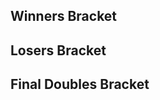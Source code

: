 {{DISPLAYTITLE:Shine 2016: ''Melee'' Doubles Bracket}}{{SetGame|melee}}
{{tabs static
|name1=Overview
|link1=Shine/2016/Melee
|name2=Singles Round 1 Pools
|link2=Shine/2016/Melee/Singles Round 1 Pools
|name3=Singles Round 2 Pools
|link3=Shine/2016/Melee/Singles Round 2 Pools
|name4=Singles Bracket
|link4=Shine/2016/Melee/Singles Bracket
|name5=Doubles Pools
|link5=Shine/2016/Melee/Doubles Pools
|name6=Doubles Bracket
|link6=Shine/2016/Melee/Doubles Bracket
|This=6
}}
==Winners Bracket==
{{16DEDoublesWBracketA
<!-- ROUND 1 -->
|r1m1t1p1=Mew2King |r1m1t1p1flag=us
|r1m1t1p2=Plup |r1m1t1p2flag=us |r1m1t1score=2
|r1m1t2p1=Captain Smuckers |r1m1t2p1flag=us
|r1m1t2p2=dizzkidboogie |r1m1t2p2flag=us |r1m1t2score=1
|r1m1win=1

|r1m2t1p1=Westballz |r1m2t1p1flag=us
|r1m2t1p2=Prince Abu |r1m2t1p2flag=us |r1m2t1score=2
|r1m2t2p1=hat |r1m2t2p1flag=us
|r1m2t2p2=Chillindude |r1m2t2p2flag=us |r1m2t2score=0
|r1m2win=1

|r1m3t1p1=DJ Nintendo |r1m3t1p1flag=us
|r1m3t1p2=The Moon |r1m3t1p2flag=us |r1m3t1score=1
|r1m3t2p1=Captain Faceroll |r1m3t2p1flag=us
|r1m3t2p2=Ginger |r1m3t2p2flag=us |r1m3t2score=2
|r1m3win=2

|r1m4t1p1=Axe |r1m4t1p1flag=us
|r1m4t1p2=Kage |r1m4t1p2flag=ca |r1m4t1score=1
|r1m4t2p1=Crush |r1m4t2p1flag=us
|r1m4t2p2=Slox |r1m4t2p2flag=us |r1m4t2score=2
|r1m4win=2
|r1m4t1p1char1=pikachu |r1m4t1p1stock1=0 |r1m4t1p2char1=ganon |r1m4t1p2stock1=0
|r1m4t2p1char1=fox |r1m4t2p1stock1=1 |r1m4t2p2char1=sheik |r1m4t2p2stock1=1 |r1m4win1=2 |r1m4stage1=Battlefield
|r1m4t1p1char2=pikachu |r1m4t1p1stock2=2 |r1m4t1p2char2=ganon |r1m4t1p2stock2=1
|r1m4t2p1char2=fox |r1m4t2p1stock2=0 |r1m4t2p2char2=sheik |r1m4t2p2stock2=0 |r1m4win2=1 |r1m4stage2=Dream Land
|r1m4t1p1char3=pikachu |r1m4t1p1stock3=0 |r1m4t1p2char3=ganon |r1m4t1p2stock3=0
|r1m4t2p1char3=fox |r1m4t2p1stock3=1 |r1m4t2p2char3=sheik |r1m4t2p2stock3=2 |r1m4win3=2 |r1m4stage3=Final Destination
|r1m4details={{BracketMatchDetails|preview=|lrthread=|interview=|recap=|comment=|live=|vod=https://www.youtube.com/watch?v=qttjNEsmfjY}}

|r1m5t1p1=Shroomed |r1m5t1p1flag=us
|r1m5t1p2=MacD |r1m5t1p2flag=us |r1m5t1score=2
|r1m5t2p1=Sora |r1m5t2p1flag=us
|r1m5t2p2=Rime |r1m5t2p2flag=us |r1m5t2score=0
|r1m5win=1
|r1m5t1p1char1=sheik |r1m5t1p1stock1=2 |r1m5t1p2char1=peach |r1m5t1p2stock1=1
|r1m5t2p1char1=marth |r1m5t2p1stock1=0 |r1m5t2p2char1=peach |r1m5t2p2stock1=0 |r1m5win1=1 |r1m5stage1=Battlefield
|r1m5t1p1char2=sheik |r1m5t1p1stock2=3 |r1m5t1p2char2=peach |r1m5t1p2stock2=3
|r1m5t2p1char2=marth |r1m5t2p1stock2=0 |r1m5t2p2char2=peach |r1m5t2p2stock2=0 |r1m5win2=1 |r1m5stage2=Final Destination
|r1m5details={{BracketMatchDetails|preview=|lrthread=|interview=|recap=|comment=|live=|vod=https://youtu.be/X9ZJMXxjvD4}}

|r1m6t1p1=Silent Wolf |r1m6t1p1flag=us
|r1m6t1p2=Professor Pro |r1m6t1p2flag=gb |r1m6t1score=2
|r1m6t2p1=Nintendude |r1m6t2p1flag=us
|r1m6t2p2=Wobbles |r1m6t2p2flag=us |r1m6t2score=1
|r1m6win=1

|r1m7t1p1=Reno |r1m7t1p1flag=us
|r1m7t1p2=Lucky |r1m7t1p2flag=us |r1m7t1score=0
|r1m7t2p1=Tafokints |r1m7t2p1flag=us
|r1m7t2p2=Swiftbass |r1m7t2p2flag=us |r1m7t2score=2
|r1m7win=2
|r1m7t1p1char1=sheik |r1m7t1p1stock1=0 |r1m7t1p2char1=fox |r1m7t1p2stock1=0
|r1m7t2p1char1=sheik |r1m7t2p1stock1=1 |r1m7t2p2char1=fox |r1m7t2p2stock1=1 |r1m7win1=2 |r1m7stage1=Battlefield
|r1m7t1p1char2=sheik |r1m7t1p1stock2=1 |r1m7t1p2char2=fox |r1m7t1p2stock2=0
|r1m7t2p1char2=sheik |r1m7t2p1stock2=0 |r1m7t2p2char2=fox |r1m7t2p2stock2=0 |r1m7win2=1 |r1m7stage2=Final Destination
|r1m7details={{BracketMatchDetails|preview=|lrthread=|interview=|recap=|comment=|live=|vod=https://www.youtube.com/watch?v=ASC9jkDVvTU}}

|r1m8t1p1=SFAT |r1m8t1p1flag=us
|r1m8t1p2=KJH |r1m8t1p2flag=us |r1m8t1score={{win}}
|r1m8t2p1=Infinite Numbers |r1m8t2p1flag=us
|r1m8t2p2=Mafia |r1m8t2p2flag=us |r1m8t2score=DQ
|r1m8win=1

<!-- ROUND 2 -->
|r2m1t1p1=Mew2King |r2m1t1p1flag=us
|r2m1t1p2=Plup |r2m1t1p2flag=us |r2m1t1score=2
|r2m1t2p1=Westballz |r2m1t2p1flag=us
|r2m1t2p2=Prince Abu |r2m1t2p2flag=us |r2m1t2score=1
|r2m1win=1
|r2m1t1p1char1=sheik |r2m1t1p1stock1=3 |r2m1t1p2char1=fox |r2m1t1p2stock1=2
|r2m1t2p1char1=fox |r2m1t2p1stock1=0 |r2m1t2p2char1=jigglypuff |r2m1t2p2stock1=0 |r2m1win1=1 |r2m1stage1=Final Destination
|r2m1t1p1char2=sheik |r2m1t1p1stock2=0 |r2m1t1p2char2=fox |r2m1t1p2stock2=0
|r2m1t2p1char2=falco |r2m1t2p1stock2=1 |r2m1t2p2char2=jigglypuff |r2m1t2p2stock2=1 |r2m1win2=2 |r2m1stage2=Yoshi's Story
|r2m1t1p1char3=sheik |r2m1t1p1stock3=3 |r2m1t1p2char3=fox |r2m1t1p2stock3=1
|r2m1t2p1char3=fox |r2m1t2p1stock3=0 |r2m1t2p2char3=jigglypuff |r2m1t2p2stock3=0 |r2m1win3=1 |r2m1stage3=Pokémon Stadium
|r2m1details={{BracketMatchDetails|preview=|lrthread=|interview=|recap=|comment=|live=|vod=https://www.youtube.com/watch?v=CuPDKtvAtSA}}

|r2m2t1p1=Captain Faceroll |r2m2t1p1flag=us
|r2m2t1p2=Ginger |r2m2t1p2flag=us |r2m2t1score=0
|r2m2t2p1=Crush |r2m2t2p1flag=us
|r2m2t2p2=Slox |r2m2t2p2flag=us |r2m2t2score=2
|r2m2win=2
|r2m2t1p1char1=sheik |r2m2t1p1stock1=0 |r2m2t1p2char1=falco |r2m2t1p2stock1=0
|r2m2t2p1char1=fox |r2m2t2p1stock1=1 |r2m2t2p2char1=sheik |r2m2t2p2stock1=1 |r2m2win1=2 |r2m2stage1=Battlefield
|r2m2t1p1char2=sheik |r2m2t1p1stock2=0 |r2m2t1p2char2=falco |r2m2t1p2stock2=0
|r2m2t2p1char2=fox |r2m2t2p1stock2=1 |r2m2t2p2char2=sheik |r2m2t2p2stock2=1 |r2m2win2=2 |r2m2stage2=Battlefield
|r2m2details={{BracketMatchDetails|preview=|lrthread=|interview=|recap=|comment=|live=|vod=https://youtu.be/kQtY2WS4Blw}}

|r2m3t1p1=Shroomed |r2m3t1p1flag=us
|r2m3t1p2=MacD |r2m3t1p2flag=us |r2m3t1score=2
|r2m3t2p1=Silent Wolf |r2m3t2p1flag=us
|r2m3t2p2=Professor Pro |r2m3t2p2flag=gb |r2m3t2score=0
|r2m3win=1
|r2m3t1p1char1=sheik |r2m3t1p1stock1=1 |r2m3t1p2char1=peach |r2m3t1p2stock1=1
|r2m3t2p1char1=fox |r2m3t2p1stock1=0 |r2m3t2p2char1=fox |r2m3t2p2stock1=0 |r2m3win1=1 |r2m3stage1=Battlefield
|r2m3t1p1char2=sheik |r2m3t1p1stock2=1 |r2m3t1p2char2=peach |r2m3t1p2stock2=1
|r2m3t2p1char2=fox |r2m3t2p1stock2=0 |r2m3t2p2char2=fox |r2m3t2p2stock2=0 |r2m3win2=1 |r2m3stage2=Battlefield
|r2m3details={{BracketMatchDetails|preview=|lrthread=|interview=|recap=|comment=|live=|vod=https://www.youtube.com/watch?v=hnPwbNQAvqE}}

|r2m4t1p1=Tafokints |r2m4t1p1flag=us
|r2m4t1p2=Swiftbass |r2m4t1p2flag=us |r2m4t1score=0
|r2m4t2p1=SFAT |r2m4t2p1flag=us
|r2m4t2p2=KJH |r2m4t2p2flag=us |r2m4t2score=2
|r2m4win=2
|r2m4t1p1char1=sheik |r2m4t1p1stock1=0 |r2m4t1p2char1=fox |r2m4t1p2stock1=0
|r2m4t2p1char1=fox |r2m4t2p1stock1=1 |r2m4t2p2char1=fox |r2m4t2p2stock1=1 |r2m4win1=2 |r2m4stage1=Battlefield
|r2m4t1p1char2=sheik |r2m4t1p1stock2=0 |r2m4t1p2char2=fox |r2m4t1p2stock2=0
|r2m4t2p1char2=fox |r2m4t2p1stock2=1 |r2m4t2p2char2=fox |r2m4t2p2stock2=1 |r2m4win2=2 |r2m4stage2=Battlefield
|r2m4details={{BracketMatchDetails|preview=|lrthread=|interview=|recap=|comment=|live=|vod=https://www.youtube.com/watch?v=ptT-kzbPxu0}}

<!-- ROUND 3 -->
|r3m1t1p1=Mew2King |r3m1t1p1flag=us
|r3m1t1p2=Plup |r3m1t1p2flag=us |r3m1t1score=3
|r3m1t2p1=Crush |r3m1t2p1flag=us
|r3m1t2p2=Slox |r3m1t2p2flag=us |r3m1t2score=0
|r3m1win=1
|r3m1t1p1char1=sheik |r3m1t1p1stock1=3 |r3m1t1p2char1=fox |r3m1t1p2stock1=2
|r3m1t2p1char1=fox |r3m1t2p1stock1=0 |r3m1t2p2char1=sheik |r3m1t2p2stock1=0 |r3m1win1=1 |r3m1stage1=Battlefield
|r3m1t1p1char2=sheik |r3m1t1p1stock2=1 |r3m1t1p2char2=fox |r3m1t1p2stock2=0
|r3m1t2p1char2=fox |r3m1t2p1stock2=0 |r3m1t2p2char2=sheik |r3m1t2p2stock2=0 |r3m1win2=1 |r3m1stage2=Yoshi's Story
|r3m1t1p1char3=sheik |r3m1t1p1stock3=1 |r3m1t1p2char3=fox |r3m1t1p2stock3=1
|r3m1t2p1char3=fox |r3m1t2p1stock3=0 |r3m1t2p2char3=sheik |r3m1t2p2stock3=0 |r3m1win3=1 |r3m1stage3=Yoshi's Story
|r3m1date=
|r3m1finished=
|r3m1details={{BracketMatchDetails|comment=|preview=|lrthread=|vod=https://www.youtube.com/watch?v=4dWuH5XAMm8|interview=|recap=}}

|r3m2t1p1=Shroomed |r3m2t1p1flag=us
|r3m2t1p2=MacD |r3m2t1p2flag=us |r3m2t1score=3
|r3m2t2p1=SFAT |r3m2t2p1flag=us
|r3m2t2p2=KJH |r3m2t2p2flag=us |r3m2t2score=1
|r3m2win=1
|r3m2t1p1char1=sheik |r3m2t1p1stock1=2 |r3m2t1p2char1=peach |r3m2t1p2stock1=1
|r3m2t2p1char1=fox |r3m2t2p1stock1=0 |r3m2t2p2char1=fox |r3m2t2p2stock1=0 |r3m2win1=1 |r3m2stage1=Final Destination
|r3m2t1p1char2=sheik |r3m2t1p1stock2=2 |r3m2t1p2char2=peach |r3m2t1p2stock2=3
|r3m2t2p1char2=fox |r3m2t2p1stock2=0 |r3m2t2p2char2=fox |r3m2t2p2stock2=0 |r3m2win2=1 |r3m2stage2=Pokémon Stadium
|r3m2t1p1char3=sheik |r3m2t1p1stock3=0 |r3m2t1p2char3=peach |r3m2t1p2stock3=0
|r3m2t2p1char3=fox |r3m2t2p1stock3=2 |r3m2t2p2char3=fox |r3m2t2p2stock3=2 |r3m2win3=2 |r3m2stage3=Pokémon Stadium
|r3m2t1p1char4=sheik |r3m2t1p1stock4=1 |r3m2t1p2char4=peach |r3m2t1p2stock4=1
|r3m2t2p1char4=fox |r3m2t2p1stock4=0 |r3m2t2p2char4=fox |r3m2t2p2stock4=0 |r3m2win4=1 |r3m2stage4=Battlefield
|r3m2date=
|r3m2finished=
|r3m2details={{BracketMatchDetails|comment=|preview=|lrthread=|vod=https://www.youtube.com/watch?v=HsC-2HdFG3E|interview=|recap=}}
}}

==Losers Bracket==
{{32DEDoublesLBracketSmwA
|tourneylink=Shine/2016/Melee
|tourneyname=Shine 2016
|l1placement=25-32
|l2placement=17-24
|l3placement=13-16
|l4placement=9-12
|l5placement=7-8
|l6placement=5-6
|column-width=170

<!-- ROUND 1 -->
|l1m1t1p1=Overflow |l1m1t1p1flag=us
|l1m1t1p2=Devil May Cry 3 |l1m1t1p2flag=us |l1m1t1score=0
|l1m1t2p1=Rustin |l1m1t2p1flag=us
|l1m1t2p2=Dr. Z |l1m1t2p2flag=us |l1m1t2score=2
|l1m1win=2

|l1m2t1p1=ADVANCED |l1m2t1p1flag=us
|l1m2t1p2=TheSWOOPER |l1m2t1p2flag=us |l1m2t1score=1
|l1m2t2p1=R2DLiu |l1m2t2p1flag=us
|l1m2t2p2=Widl |l1m2t2p2flag=no |l1m2t2score=2
|l1m2win=2

|l1m3t1p1=Klaps |l1m3t1p1flag=us
|l1m3t1p2=Mr. Lemon |l1m3t1p2flag=us |l1m3t1score=1
|l1m3t2p1=Silver |l1m3t2p1flag=us
|l1m3t2p2=Switch |l1m3t2p2flag=us |l1m3t2score=2
|l1m3win=2

|l1m4t1p1=KoRT |l1m4t1p1flag=us
|l1m4t1p2=Claw |l1m4t1p2flag=us |l1m4t1score=2
|l1m4t2p1=squible |l1m4t2p1flag=us
|l1m4t2p2=Clue |l1m4t2p2flag=us |l1m4t2score=0
|l1m4win=1

|l1m5t1p1=dudutsai |l1m5t1p1flag=us
|l1m5t1p2=Kyu Puff |l1m5t1p2flag=us |l1m5t1score=0
|l1m5t2p1=UWAN |l1m5t2p1flag=us
|l1m5t2p2=Four |l1m5t2p2flag=us |l1m5t2score=2
|l1m5win=2

|l1m6t1p1=BMC |l1m6t1p1flag=us
|l1m6t1p2=Stango |l1m6t1p2flag=us |l1m6t1score=1
|l1m6t2p1=KDJ |l1m6t2p1flag=us
|l1m6t2p2=Elen |l1m6t2p2flag=us |l1m6t2score=2
|l1m6win=2

|l1m7t1p1=Juggleguy |l1m7t1p1flag=us
|l1m7t1p2=BigWenz |l1m7t1p2flag=us |l1m7t1score=2
|l1m7t2p1=Red Rice |l1m7t2p1flag=us
|l1m7t2p2=Zealous5000 |l1m7t2p2flag=us |l1m7t2score=1
|l1m7win=1

|l1m8t1p1=Ryobeat |l1m8t1p1flag=us
|l1m8t1p2=mayb |l1m8t1p2flag=us |l1m8t1score=0
|l1m8t2p1=iBDW |l1m8t2p1flag=us
|l1m8t2p2=Pig |l1m8t2p2flag=us |l1m8t2score=2
|l1m8win=2

<!-- ROUND 2 -->
|l2m1t1p1=Sora |l2m1t1p1flag=us
|l2m1t1p2=Rime |l2m1t1p2flag=us |l2m1t1score=2
|l2m1t2p1=Rustin |l2m1t2p1flag=us
|l2m1t2p2=Dr. Z |l2m1t2p2flag=us |l2m1t2score=0
|l2m1win=1

|l2m2t1p1=Nintendude |l2m2t1p1flag=us
|l2m2t1p2=Wobbles |l2m2t1p2flag=us |l2m2t1score=2
|l2m2t2p1=R2DLiu |l2m2t2p1flag=us
|l2m2t2p2=Widl |l2m2t2p2flag=no |l2m2t2score=0
|l2m2win=1

|l2m3t1p1=Reno |l2m3t1p1flag=us
|l2m3t1p2=Lucky |l2m3t1p2flag=us |l2m3t1score=2
|l2m3t2p1=Silver |l2m3t2p1flag=us
|l2m3t2p2=Switch |l2m3t2p2flag=us |l2m3t2score=0
|l2m3win=1

|l2m4t1p1=Infinite Numbers |l2m4t1p1flag=us
|l2m4t1p2=Mafia |l2m4t1p2flag=us |l2m4t1score=DQ
|l2m4t2p1=KoRT |l2m4t2p1flag=us
|l2m4t2p2=Claw |l2m4t2p2flag=us |l2m4t2score={{win}}
|l2m4win=2

|l2m5t1p1=Captain Smuckers |l2m5t1p1flag=us
|l2m5t1p2=dizzkidboogie |l2m5t1p2flag=us |l2m5t1score=2
|l2m5t2p1=UWAN |l2m5t2p1flag=us
|l2m5t2p2=Four |l2m5t2p2flag=us |l2m5t2score=0
|l2m5win=1

|l2m6t1p1=hat |l2m6t1p1flag=us
|l2m6t1p2=Chillindude |l2m6t1p2flag=us |l2m6t1score=2
|l2m6t2p1=KDJ |l2m6t2p1flag=us
|l2m6t2p2=Elen |l2m6t2p2flag=us |l2m6t2score=1
|l2m6win=1

|l2m7t1p1=DJ Nintendo |l2m7t1p1flag=us
|l2m7t1p2=The Moon |l2m7t1p2flag=us |l2m7t1score=2
|l2m7t2p1=Juggleguy |l2m7t2p1flag=us
|l2m7t2p2=BigWenz |l2m7t2p2flag=us |l2m7t2score=0
|l2m7win=1

|l2m8t1p1=Axe |l2m8t1p1flag=us
|l2m8t1p2=Kage |l2m8t1p2flag=ca |l2m8t1score=2
|l2m8t2p1=iBDW |l2m8t2p1flag=us
|l2m8t2p2=Pig |l2m8t2p2flag=us |l2m8t2score=0
|l2m8win=1

<!-- ROUND 3 -->
|l3m1t1p1=Sora |l3m1t1p1flag=us
|l3m1t1p2=Rime |l3m1t1p2flag=us |l3m1t1score=0
|l3m1t2p1=Nintendude |l3m1t2p1flag=us
|l3m1t2p2=Wobbles |l3m1t2p2flag=us |l3m1t2score=2
|l3m1win=2
|l3m1t1p1char1=marth |l3m1t1p1stock1=0 |l3m1t1p2char1=peach |l3m1t1p2stock1=0
|l3m1t2p1char1=peach |l3m1t2p1stock1=0 |l3m1t2p2char1=ic |l3m1t2p2stock1=1 |l3m1win1=2 |l3m1stage1=Final Destination
|l3m1t1p1char2=marth |l3m1t1p1stock2=0 |l3m1t1p2char2=peach |l3m1t1p2stock2=0
|l3m1t2p1char2=peach |l3m1t2p1stock2=2 |l3m1t2p2char2=ic |l3m1t2p2stock2=2 |l3m1win2=2 |l3m1stage2=Yoshi's Story
|l3m1details={{BracketMatchDetails|preview=|lrthread=|interview=|recap=|comment=|live=|vod=https://youtu.be/g4b1iDhg88E}}

|l3m2t1p1=Reno |l3m2t1p1flag=us
|l3m2t1p2=Lucky |l3m2t1p2flag=us |l3m2t1score=2
|l3m2t2p1=KoRT |l3m2t2p1flag=us
|l3m2t2p2=Claw |l3m2t2p2flag=us |l3m2t2score=0
|l3m2win=1

|l3m3t1p1=Captain Smuckers |l3m3t1p1flag=us
|l3m3t1p2=dizzkidboogie |l3m3t1p2flag=us |l3m3t1score=2
|l3m3t2p1=hat |l3m3t2p1flag=us
|l3m3t2p2=Chillindude |l3m3t2p2flag=us |l3m3t2score=1
|l3m3win=1
|l3m3t1p1char1=cf |l3m3t1p1stock1=1 |l3m3t1p2char1=ic |l3m3t1p2stock1=0
|l3m3t2p1char1=sheik |l3m3t2p1stock1=0 |l3m3t2p2char1=fox |l3m3t2p2stock1=0 |l3m3win1=1 |l3m3stage1=Final Destination
|l3m3t1p1char2=cf |l3m3t1p1stock2=0 |l3m3t1p2char2=ic |l3m3t1p2stock2=0
|l3m3t2p1char2=sheik |l3m3t2p1stock2=1 |l3m3t2p2char2=fox |l3m3t2p2stock2=1 |l3m3win2=2 |l3m3stage2=Pokémon Stadium
|l3m3t1p1char3=cf |l3m3t1p1stock3=1 |l3m3t1p2char3=ic |l3m3t1p2stock3=2
|l3m3t2p1char3=sheik |l3m3t2p1stock3=0 |l3m3t2p2char3=fox |l3m3t2p2stock3=0 |l3m3win3=1 |l3m3stage3=Dream Land
|l3m3details={{BracketMatchDetails|preview=|lrthread=|interview=|recap=|comment=|live=|vod=https://youtu.be/nxRE8aviHk8}}

|l3m4t1p1=DJ Nintendo |l3m4t1p1flag=us
|l3m4t1p2=The Moon |l3m4t1p2flag=us |l3m4t1score=0
|l3m4t2p1=Axe |l3m4t2p1flag=us
|l3m4t2p2=Kage |l3m4t2p2flag=ca |l3m4t2score=2
|l3m4win=2

<!-- ROUND 4 -->
|l4m1t1p1=Westballz |l4m1t1p1flag=us
|l4m1t1p2=Prince Abu |l4m1t1p2flag=us |l4m1t1score=2
|l4m1t2p1=Nintendude |l4m1t2p1flag=us
|l4m1t2p2=Wobbles |l4m1t2p2flag=us |l4m1t2score=0
|l4m1win=1

|l4m2t1p1=Captain Faceroll |l4m2t1p1flag=us
|l4m2t1p2=Ginger |l4m2t1p2flag=us |l4m2t1score=0
|l4m2t2p1=Reno |l4m2t2p1flag=us
|l4m2t2p2=Lucky |l4m2t2p2flag=us |l4m2t2score=2
|l4m2win=2

|l4m3t1p1=Silent Wolf |l4m3t1p1flag=us
|l4m3t1p2=Professor Pro |l4m3t1p2flag=gb |l4m3t1score=2
|l4m3t2p1=Captain Smuckers |l4m3t2p1flag=us
|l4m3t2p2=dizzkidboogie |l4m3t2p2flag=us |l4m3t2score=1
|l4m3win=1
|l4m3t1p1char1=fox |l4m3t1p1stock1=2 |l4m3t1p2char1=fox |l4m3t1p2stock1=1
|l4m3t2p1char1=cf |l4m3t2p1stock1=0 |l4m3t2p2char1=ic |l4m3t2p2stock1=0 |l4m3win1=1 |l4m3stage1=Final Destination
|l4m3t1p1char2=fox |l4m3t1p1stock2=0 |l4m3t1p2char2=fox |l4m3t1p2stock2=0
|l4m3t2p1char2=cf |l4m3t2p1stock2=1 |l4m3t2p2char2=ic |l4m3t2p2stock2=0 |l4m3win2=2 |l4m3stage2=Final Destination
|l4m3t1p1char3=fox |l4m3t1p1stock3=2 |l4m3t1p2char3=fox |l4m3t1p2stock3=3
|l4m3t2p1char3=cf |l4m3t2p1stock3=0 |l4m3t2p2char3=ic |l4m3t2p2stock3=0 |l4m3win3=1 |l4m3stage3=Pokémon Stadium
|l4m3details={{BracketMatchDetails|preview=|lrthread=|interview=|recap=|comment=The official bracket shows a 2-0, but the VOD shows a 2-1.|live=|vod=https://youtu.be/t3NuEQO_tHo}}

|l4m4t1p1=Tafokints |l4m4t1p1flag=us
|l4m4t1p2=Swiftbass |l4m4t1p2flag=us |l4m4t1score=0
|l4m4t2p1=Axe |l4m4t2p1flag=us
|l4m4t2p2=Kage |l4m4t2p2flag=ca |l4m4t2score=2
|l4m4win=2

<!-- ROUND 5 -->
|l5m1t1p1=Westballz |l5m1t1p1flag=us
|l5m1t1p2=Prince Abu |l5m1t1p2flag=us |l5m1t1score=3
|l5m1t2p1=Lucky |l5m1t2p1flag=us
|l5m1t2p2=Reno |l5m1t2p2flag=us |l5m1t2score=2
|l5m1win=1
|l5m1t1p1char1=falco |l5m1t1p1stock1=1 |l5m1t1p2char1=puff |l5m1t1p2stock1=0
|l5m1t2p1char1=fox |l5m1t2p1stock1=0 |l5m1t2p2char1=sheik |l5m1t2p2stock1=0 |l5m1win1=1 |l5m1stage1=Pokémon Stadium
|l5m1t1p1char2=falco |l5m1t1p1stock2=1 |l5m1t1p2char2=puff |l5m1t1p2stock2=1
|l5m1t2p1char2=fox |l5m1t2p1stock2=0 |l5m1t2p2char2=sheik |l5m1t2p2stock2=0 |l5m1win2=1 |l5m1stage2=Pokémon Stadium
|l5m1t1p1char3=falco |l5m1t1p1stock3=0 |l5m1t1p2char3=puff |l5m1t1p2stock3=0
|l5m1t2p1char3=fox |l5m1t2p1stock3=1 |l5m1t2p2char3=sheik |l5m1t2p2stock3=3 |l5m1win3=2 |l5m1stage3=Yoshi's Story
|l5m1t1p1char4=falco |l5m1t1p1stock4=0 |l5m1t1p2char4=puff |l5m1t1p2stock4=0
|l5m1t2p1char4=fox |l5m1t2p1stock4=1 |l5m1t2p2char4=sheik |l5m1t2p2stock4=2 |l5m1win4=2 |l5m1stage4=Final Destination
|l5m1t1p1char5=fox |l5m1t1p1stock5=1 |l5m1t1p2char5=puff |l5m1t1p2stock5=3
|l5m1t2p1char5=fox |l5m1t2p1stock5=0 |l5m1t2p2char5=sheik |l5m1t2p2stock5=0 |l5m1win5=1 |l5m1stage5=Final Destination
|l5m1date=
|l5m1finished=
|l5m1details={{BracketMatchDetails|comment=|preview=|lrthread=|vod=https://www.youtube.com/watch?v=wNNP58ZC2ak|interview=|recap=}}

|l5m2t1p1=Silent Wolf |l5m2t1p1flag=us
|l5m2t1p2=Professor Pro |l5m2t1p2flag=gb |l5m2t1score=3
|l5m2t2p1=Axe |l5m2t2p1flag=us
|l5m2t2p2=Kage |l5m2t2p2flag=ca |l5m2t2score=1
|l5m2win=1
|l5m2t1p1char1=fox |l5m2t1p1stock1=0 |l5m2t1p2char1=fox |l5m2t1p2stock1=0
|l5m2t2p1char1=pikachu |l5m2t2p1stock1=1 |l5m2t2p2char1=ganon |l5m2t2p2stock1=0 |l5m2win1=2 |l5m2stage1=Battlefield
|l5m2t1p1char2=fox |l5m2t1p1stock2=2 |l5m2t1p2char2=fox |l5m2t1p2stock2=1
|l5m2t2p1char2=pikachu |l5m2t2p1stock2=0 |l5m2t2p2char2=ganon |l5m2t2p2stock2=0 |l5m2win2=1 |l5m2stage2=Pokémon Stadium
|l5m2t1p1char3=fox |l5m2t1p1stock3=1 |l5m2t1p2char3=fox |l5m2t1p2stock3=1
|l5m2t2p1char3=pikachu |l5m2t2p1stock3=0 |l5m2t2p2char3=ganon |l5m2t2p2stock3=0 |l5m2win3=1 |l5m2stage3=Dream Land
|l5m2t1p1char4=fox |l5m2t1p1stock4=1 |l5m2t1p2char4=fox |l5m2t1p2stock4=1
|l5m2t2p1char4=pikachu |l5m2t2p1stock4=0 |l5m2t2p2char4=ganon |l5m2t2p2stock4=0 |l5m2win4=1 |l5m2stage4=Dream Land
|l5m2details={{BracketMatchDetails|preview=|lrthread=|interview=|recap=|comment=|live=|vod=https://www.youtube.com/watch?v=SZJaZFTB2DA}}

<!-- ROUND 6 -->
|l6m1t1p1=SFAT |l6m1t1p1flag=us
|l6m1t1p2=KJH |l6m1t1p2flag=us |l6m1t1score=2
|l6m1t2p1=Westballz |l6m1t2p1flag=us
|l6m1t2p2=Prince Abu |l6m1t2p2flag=us|l6m1t2score=3
|l6m1win=2
|l6m1t1p1char1=fox |l6m1t1p1stock1=0 |l6m1t1p2char1=fox |l6m1t1p2stock1=0
|l6m1t2p1char1=fox |l6m1t2p1stock1=2 |l6m1t2p2char1=jigglypuff |l6m1t2p2stock1=1 |l6m1win1=2 |l6m1stage1=Pokémon Stadium
|l6m1t1p1char2=fox |l6m1t1p1stock2=2 |l6m1t1p2char2=fox |l6m1t1p2stock2=1
|l6m1t2p1char2=fox |l6m1t2p1stock2=0 |l6m1t2p2char2=jigglypuff |l6m1t2p2stock2=0 |l6m1win2=1 |l6m1stage2=Final Destination
|l6m1t1p1char3=fox |l6m1t1p1stock3=1 |l6m1t1p2char3=fox |l6m1t1p2stock3=1
|l6m1t2p1char3=fox |l6m1t2p1stock3=0 |l6m1t2p2char3=jigglypuff |l6m1t2p2stock3=0 |l6m1win3=1 |l6m1stage3=Battlefield
|l6m1t1p1char4=fox |l6m1t1p1stock4=0 |l6m1t1p2char4=fox |l6m1t1p2stock4=0
|l6m1t2p1char4=fox |l6m1t2p1stock4=1 |l6m1t2p2char4=jigglypuff |l6m1t2p2stock4=2 |l6m1win4=2 |l6m1stage4=Battlefield
|l6m1t1p1char5=fox |l6m1t1p1stock5=0 |l6m1t1p2char5=fox |l6m1t1p2stock5=0
|l6m1t2p1char5=fox |l6m1t2p1stock5=1 |l6m1t2p2char5=jigglypuff |l6m1t2p2stock5=2 |l6m1win5=2 |l6m1stage5=Pokémon Stadium
|l6m1details={{BracketMatchDetails|preview=|lrthread=|interview=|recap=|comment=|live=|vod=https://www.youtube.com/watch?v=AvH9Hpr8ow0}}

|l6m2t1p1=Crush |l6m2t1p1flag=us
|l6m2t1p2=Slox |l6m2t1p2flag=us |l6m2t1score=0
|l6m2t2p1=Silent Wolf |l6m2t2p1flag=us
|l6m2t2p2=Professor Pro |l6m2t2p2flag=gb |l6m2t2score=3
|l6m2win=2
|l6m2t1p1char1=fox |l6m2t1p1stock1=0 |l6m2t1p2char1=sheik |l6m2t1p2stock1=0
|l6m2t2p1char1=fox |l6m2t2p1stock1=1 |l6m2t2p2char1=fox |l6m2t2p2stock1=2 |l6m2win1=2 |l6m2stage1=Battlefield
|l6m2t1p1char2=fox |l6m2t1p1stock2=0 |l6m2t1p2char2=sheik |l6m2t1p2stock2=0
|l6m2t2p1char2=fox |l6m2t2p1stock2=1 |l6m2t2p2char2=fox |l6m2t2p2stock2=1 |l6m2win2=2 |l6m2stage2=Battlefield
|l6m2t1p1char3=fox |l6m2t1p1stock3=0 |l6m2t1p2char3=sheik |l6m2t1p2stock3=0
|l6m2t2p1char3=fox |l6m2t2p1stock3=1 |l6m2t2p2char3=fox |l6m2t2p2stock3=0 |l6m2win3=2 |l6m2stage3=Battlefield
|l6m2date=
|l6m2finished=
|l6m2details={{BracketMatchDetails|comment=|preview=|lrthread=|vod=https://www.youtube.com/watch?v=2ZBKgvASt3U|interview=|recap=}}
}}
<onlyinclude>
==Final Doubles Bracket==
{{DEFinalDoublesSmwBracket
|tourneylink=Shine/2016/Melee
|tourneyname=Shine 2016
|l1placement=4
|r2placement=3
|r3loserplacement=2
|r3winnerplacement=1

<!-- FROM WINNERS -->
|r1m1t1p1=Mew2King |r1m1t1p1flag=us
|r1m1t1p2=Plup |r1m1t1p2flag=us |r1m1t1score=3
|r1m1t2p1=Shroomed |r1m1t2p1flag=us
|r1m1t2p2=MacD |r1m1t2p2flag=us |r1m1t2score=0
|r1m1win=1
|r1m1t1p1char1=sheik |r1m1t1p1stock1=2 |r1m1t1p2char1=fox |r1m1t1p2stock1=1
|r1m1t2p1char1=sheik |r1m1t2p1stock1=0 |r1m1t2p2char1=peach |r1m1t2p2stock1=0 |r1m1win1=1 |r1m1stage1=Battlefield
|r1m1t1p1char2=sheik |r1m1t1p1stock2=2 |r1m1t1p2char2=fox |r1m1t1p2stock2=2
|r1m1t2p1char2=sheik |r1m1t2p1stock2=0 |r1m1t2p2char2=peach |r1m1t2p2stock2=0 |r1m1win2=1 |r1m1stage2=Dream Land
|r1m1t1p1char3=sheik |r1m1t1p1stock3=1 |r1m1t1p2char3=fox |r1m1t1p2stock3=1
|r1m1t2p1char3=sheik |r1m1t2p1stock3=0 |r1m1t2p2char3=peach |r1m1t2p2stock3=0 |r1m1win3=1 |r1m1stage3=Yoshi's Story
|r1m1date=
|r1m1finished=
|r1m1details={{BracketMatchDetails|comment=|preview=|lrthread=|vod=https://www.youtube.com/watch?v=HVhgXZDwspU|interview=|recap=}}

<!-- FROM LOSERS -->
|l1m1t1p1=Westballz |l1m1t1p1flag=us
|l1m1t1p2=Prince Abu |l1m1t1p2flag=us |l1m1t1score=2
|l1m1t2p1=Silent Wolf |l1m1t2p1flag=us
|l1m1t2p2=Professor Pro |l1m1t2p2flag=gb |l1m1t2score=3
|l1m1win=2
|l1m1t1p1char1=fox |l1m1t1p1stock1=0 |l1m1t1p2char1=puff |l1m1t1p2stock1=0
|l1m1t2p1char1=fox |l1m1t2p1stock1=1 |l1m1t2p2char1=fox |l1m1t2p2stock1=1 |l1m1win1=2 |l1m1stage1=Pokémon Stadium
|l1m1t1p1char2=fox |l1m1t1p1stock2=1 |l1m1t1p2char2=puff |l1m1t1p2stock2=1
|l1m1t2p1char2=fox |l1m1t2p1stock2=0 |l1m1t2p2char2=fox |l1m1t2p2stock2=0 |l1m1win2=1 |l1m1stage2=Battlefield
|l1m1t1p1char3=fox |l1m1t1p1stock3=0 |l1m1t1p2char3=puff |l1m1t1p2stock3=1
|l1m1t2p1char3=fox |l1m1t2p1stock3=0 |l1m1t2p2char3=fox |l1m1t2p2stock3=0 |l1m1win3=1 |l1m1stage3=Final Destination
|l1m1t1p1char4=fox |l1m1t1p1stock4=0 |l1m1t1p2char4=puff |l1m1t1p2stock4=0
|l1m1t2p1char4=fox |l1m1t2p1stock4=3 |l1m1t2p2char4=fox |l1m1t2p2stock4=1 |l1m1win4=2 |l1m1stage4=Final Destination
|l1m1t1p1char5=fox |l1m1t1p1stock5=0 |l1m1t1p2char5=puff |l1m1t1p2stock5=0
|l1m1t2p1char5=fox |l1m1t2p1stock5=2 |l1m1t2p2char5=fox |l1m1t2p2stock5=1 |l1m1win5=2 |l1m1stage5=Dream Land
|l1m1date=
|l1m1finished=
|l1m1details={{BracketMatchDetails|comment=|preview=|lrthread=|vod=https://www.youtube.com/watch?v=gM89YE7QtrY|interview=|recap=}}

<!-- LOSERS FINALS -->
|r2m1t1p1=Shroomed |r2m1t1p1flag=us
|r2m1t1p2=MacD |r2m1t1p2flag=us |r2m1t1score=3
|r2m1t2p1=Silent Wolf |r2m1t2p1flag=us
|r2m1t2p2=Professor Pro |r2m1t2p2flag=gb |r2m1t2score=1
|r2m1win=1
|r2m1t1p1char1=sheik |r2m1t1p1stock1=2 |r2m1t1p2char1=peach |r2m1t1p2stock1=1
|r2m1t2p1char1=fox |r2m1t2p1stock1=0 |r2m1t2p2char1=fox |r2m1t2p2stock1=0 |r2m1win1=1 |r2m1stage1=Battlefield
|r2m1t1p1char2=sheik |r2m1t1p1stock2=2 |r2m1t1p2char2=peach |r2m1t1p2stock2=2
|r2m1t2p1char2=fox |r2m1t2p1stock2=0 |r2m1t2p2char2=fox |r2m1t2p2stock2=0 |r2m1win2=1 |r2m1stage2=Pokémon Stadium
|r2m1t1p1char3=sheik |r2m1t1p1stock3=0 |r2m1t1p2char3=peach |r2m1t1p2stock3=0
|r2m1t2p1char3=fox |r2m1t2p1stock3=2 |r2m1t2p2char3=fox |r2m1t2p2stock3=1 |r2m1win3=2 |r2m1stage3=Pokémon Stadium
|r2m1t1p1char4=sheik |r2m1t1p1stock4=1 |r2m1t1p2char4=peach |r2m1t1p2stock4=1
|r2m1t2p1char4=fox |r2m1t2p1stock4=0 |r2m1t2p2char4=fox |r2m1t2p2stock4=0 |r2m1win4=1 |r2m1stage4=Yoshi's Story
|r2m1date=
|r2m1finished=
|r2m1details={{BracketMatchDetails|comment=|preview=|lrthread=|vod=https://www.youtube.com/watch?v=FPp0lnL9yMc|interview=|recap=}}

<!-- GRAND FINALS -->
|r3m1t1p1=Mew2King |r3m1t1p1flag=us
|r3m1t1p2=Plup |r3m1t1p2flag=us |r3m1t1score=3
|r3m1t2p1=Shroomed |r3m1t2p1flag=us
|r3m1t2p2=MacD |r3m1t2p2flag=us |r3m1t2score=1
|r3m1win=1
|r3m1t1p1char1=sheik |r3m1t1p1stock1=2 |r3m1t1p2char1=fox |r3m1t1p2stock1=2
|r3m1t2p1char1=sheik |r3m1t2p1stock1=0 |r3m1t2p2char1=peach |r3m1t2p2stock1=0 |r3m1win1=1 |r3m1stage1=Battlefield
|r3m1t1p1char2=sheik |r3m1t1p1stock2=0 |r3m1t1p2char2=fox |r3m1t1p2stock2=0
|r3m1t2p1char2=sheik |r3m1t2p1stock2=1 |r3m1t2p2char2=peach |r3m1t2p2stock2=0 |r3m1win2=2 |r3m1stage2=Yoshi's Story
|r3m1t1p1char3=sheik |r3m1t1p1stock3=1 |r3m1t1p2char3=fox |r3m1t1p2stock3=1
|r3m1t2p1char3=sheik |r3m1t2p1stock3=0 |r3m1t2p2char3=peach |r3m1t2p2stock3=0 |r3m1win3=1 |r3m1stage3=Pokémon Stadium
|r3m1t1p1char4=sheik |r3m1t1p1stock4=1 |r3m1t1p2char4=fox |r3m1t1p2stock4=1
|r3m1t2p1char4=sheik |r3m1t2p1stock4=0 |r3m1t2p2char4=peach |r3m1t2p2stock4=0 |r3m1win4=1 |r3m1stage4=Dream Land
|r3m1date=
|r3m1finished=
|r3m1details={{BracketMatchDetails|comment=|preview=|lrthread=|vod=https://www.youtube.com/watch?v=MudDi9AtJ_8|interview=|recap=}}
}}
</onlyinclude>
